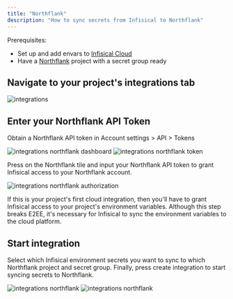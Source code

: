 ```yaml
---
title: "Northflank"
description: "How to sync secrets from Infisical to Northflank"
---
```


Prerequisites:

- Set up and add envars to [Infisical Cloud](https://app.infisical.com)
- Have a [Northflank](https://northflank.com) project with a secret group ready

## Navigate to your project's integrations tab

![integrations](../../images/integrations.png)

## Enter your Northflank API Token

Obtain a Northflank API token in Account settings > API > Tokens

![integrations northflank dashboard](../../images/integrations/northflank/integrations-northflank-dashboard.png)
![integrations northflank token](../../images/integrations/northflank/integrations-northflank-token.png)

Press on the Northflank tile and input your Northflank API token to grant Infisical access to your Northflank account.

![integrations northflank authorization](../../images/integrations/northflank/integrations-northflank-auth.png)

<Info>
  If this is your project's first cloud integration, then you'll have to grant
  Infisical access to your project's environment variables. Although this step
  breaks E2EE, it's necessary for Infisical to sync the environment variables to
  the cloud platform.
</Info>

## Start integration

Select which Infisical environment secrets you want to sync to which Northflank project and secret group. Finally, press create integration to start syncing secrets to Northflank.

![integrations northflank](../../images/integrations/northflank/integrations-northflank-create.png)
![integrations northflank](../../images/integrations/northflank/integrations-northflank.png)
